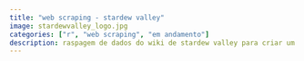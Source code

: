 ---
title: "web scraping - stardew valley"
image: stardewvalley_logo.jpg
categories: ["r", "web scraping", "em andamento"]
description: raspagem de dados do wiki de stardew valley para criar um arquivo contendo os aldeões e os melhores e piores presentes para dá-los.
---

